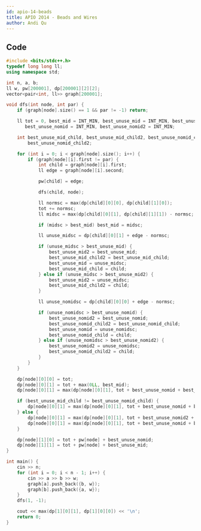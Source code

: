 ```yaml
---
id: apio-14-beads
title: APIO 2014 - Beads and Wires
author: Andi Qu
---
```


<IncompleteSection />

## Code

```cpp
#include <bits/stdc++.h>
typedef long long ll;
using namespace std;

int n, a, b;
ll w, pw[200001], dp[200001][2][2];
vector<pair<int, ll>> graph[200001];

void dfs(int node, int par) {
    if (graph[node].size() == 1 && par != -1) return;

    ll tot = 0, best_mid = INT_MIN, best_unuse_mid = INT_MIN, best_unuse_mid2 = INT_MIN,
       best_unuse_nomid = INT_MIN, best_unuse_nomid2 = INT_MIN;

    int best_unuse_mid_child, best_unuse_mid_child2, best_unuse_nomid_child,
        best_unuse_nomid_child2;

    for (int i = 0; i < graph[node].size(); i++) {
        if (graph[node][i].first != par) {
            int child = graph[node][i].first;
            ll edge = graph[node][i].second;

            pw[child] = edge;

            dfs(child, node);

            ll normsc = max(dp[child][0][0], dp[child][1][0]);
            tot += normsc;
            ll midsc = max(dp[child][0][1], dp[child][1][1]) - normsc;

            if (midsc > best_mid) best_mid = midsc;

            ll unuse_midsc = dp[child][0][1] + edge - normsc;

            if (unuse_midsc > best_unuse_mid) {
                best_unuse_mid2 = best_unuse_mid;
                best_unuse_mid_child2 = best_unuse_mid_child;
                best_unuse_mid = unuse_midsc;
                best_unuse_mid_child = child;
            } else if (unuse_midsc > best_unuse_mid2) {
                best_unuse_mid2 = unuse_midsc;
                best_unuse_mid_child2 = child;
            }

            ll unuse_nomidsc = dp[child][0][0] + edge - normsc;

            if (unuse_nomidsc > best_unuse_nomid) {
                best_unuse_nomid2 = best_unuse_nomid;
                best_unuse_nomid_child2 = best_unuse_nomid_child;
                best_unuse_nomid = unuse_nomidsc;
                best_unuse_nomid_child = child;
            } else if (unuse_nomidsc > best_unuse_nomid2) {
                best_unuse_nomid2 = unuse_nomidsc;
                best_unuse_nomid_child2 = child;
            }
        }
    }

    dp[node][0][0] = tot;
    dp[node][0][1] = tot + max(0LL, best_mid);
    dp[node][0][1] = max(dp[node][0][1], tot + best_unuse_nomid + best_unuse_nomid2);

    if (best_unuse_mid_child != best_unuse_nomid_child) {
        dp[node][0][1] = max(dp[node][0][1], tot + best_unuse_nomid + best_unuse_mid);
    } else {
        dp[node][0][1] = max(dp[node][0][1], tot + best_unuse_nomid2 + best_unuse_mid);
        dp[node][0][1] = max(dp[node][0][1], tot + best_unuse_nomid + best_unuse_mid2);
    }

    dp[node][1][0] = tot + pw[node] + best_unuse_nomid;
    dp[node][1][1] = tot + pw[node] + best_unuse_mid;
}

int main() {
    cin >> n;
    for (int i = 0; i < n - 1; i++) {
        cin >> a >> b >> w;
        graph[a].push_back({b, w});
        graph[b].push_back({a, w});
    }
    dfs(1, -1);

    cout << max(dp[1][0][1], dp[1][0][0]) << '\n';
    return 0;
}
```
